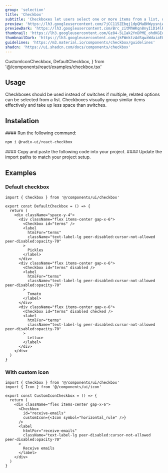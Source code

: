 ```yaml
---
group: 'selection'
title: 'Checkbox'
subtitle: 'Checkboxes let users select one or more items from a list, or turn an item on or off'
preview: 'https://lh3.googleusercontent.com/7jCC115ZEbqj1dpQMaBHWyysniAcYnIhk4Xyse7lURBUq1GqW9weeJBIop0B2FgtsHqUFlxRjeZG-tWxnQP9e4SdzUyNQ8oxN8L32raEsdxjaqBpmA=s0'
previewDark: 'https://lh3.googleusercontent.com/Brc_zitMhWKqn8nyIiD14lRGzK2ptW9Fl8GPsILV3MLBAv0MctABmv8PAJk4sCAKMuBKh6WeHBFrMadMCeqQ1wvZ5ODoYltptiKGfOdH-C-TnzzbGyM=s0'
thumbnail: 'https://lh3.googleusercontent.com/Gz84-5LIak2YnDPME_ohdKGEquhCBOlvnvQbcaMVRk3q2gqujpJDg4SiqtL6kbWSzH8ElsCz_Ni9OkbRbWbh_YH5vU4slG8c-phyksjc2ttEbq60KqM=w2400'
thumbnailDark: 'https://lh3.googleusercontent.com/jkFWnktzAdSqwzWdaiaE0005L5PDpGMfdN-YGm9Z6Zh0kkqvegoywq_0f6-e_ZW39Qielpg-LvUPAQ-THSjLwr5WCrz26A5Qdudhb_GyKUFiPtYXbjz5=w1200'
guidelines: 'https://m3.material.io/components/checkbox/guidelines'
shadcn: 'https://ui.shadcn.com/docs/components/checkbox'
---
```


  CustomIconCheckbox,
  DefaultCheckbox,
} from '@/components/react/examples/checkbox.tsx'

## Usage

Checkboxes should be used instead of switches if multiple, related options can be selected from a list. Checkboxes visually group similar items effectively and take up less space than switches.

## Instalation

<Steps>

<Step>
#### Run the following command:

```bash
npm i @radix-ui/react-checkbox
```

</Step>

<Step>
  #### Copy and paste the following code into your project.
  <ComponentSource name="checkbox" />
</Step>

<Step>
#### Update the import paths to match your project setup.

</Step>

</Steps>

## Examples

### Default checkbox

<ComponentContainer>
  <DefaultCheckbox slot='preview' client:visible/>

```tsx
import { Checkbox } from '@/components/ui/checkbox'

export const DefaultCheckbox = () => {
  return (
    <div className="space-y-4">
      <div className="flex items-center gap-x-6">
        <Checkbox id="terms" />
        <label
          htmlFor="terms"
          className="text-label-lg peer-disabled:cursor-not-allowed peer-disabled:opacity-70"
        >
          Pickles
        </label>
      </div>
      <div className="flex items-center gap-x-6">
        <Checkbox id="terms" disabled />
        <label
          htmlFor="terms"
          className="text-label-lg peer-disabled:cursor-not-allowed peer-disabled:opacity-70"
        >
          Tomato
        </label>
      </div>
      <div className="flex items-center gap-x-6">
        <Checkbox id="terms" disabled checked />
        <label
          htmlFor="terms"
          className="text-label-lg peer-disabled:cursor-not-allowed peer-disabled:opacity-70"
        >
          Lettuce
        </label>
      </div>
    </div>
  )
}
```

</ComponentContainer>

### With custom icon

<ComponentContainer>
  <CustomIconCheckbox slot='preview' client:visible/>

```tsx
import { Checkbox } from '@/components/ui/checkbox'
import { Icon } from '@/components/ui/icon'

export const CustomIconCheckbox = () => {
  return (
    <div className="flex items-center gap-x-6">
      <Checkbox
        id="receive-emails"
        customIcon={<Icon symbol="horizontal_rule" />}
      />
      <label
        htmlFor="receive-emails"
        className="text-label-lg peer-disabled:cursor-not-allowed peer-disabled:opacity-70"
      >
        Receive emails
      </label>
    </div>
  )
}
```

</ComponentContainer>
